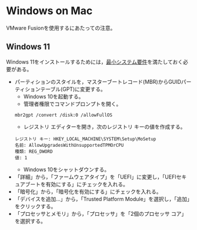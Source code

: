 # Windows on Mac

VMware Fusionを使用するにあたっての注意。

## Windows 11

Windows 11をインストールするためには，[最小システム要件](https://www.microsoft.com/windows/windows-11-specifications)を満たしておく必要がある。

- パーティションのスタイルを，マスターブートレコード(MBR)からGUIDパーティションテーブル(GPT)に変更する。
    + Windows 10を起動する。
    + 管理者権限でコマンドプロンプトを開く。
```
mbr2gpt /convert /disk:0 /allowFullOS
```
    + レジストリ エディターを開き，次のレジストリ キーの値を作成する。
```
レジストリ キー: HKEY_LOCAL_MACHINE\SYSTEM\Setup\MoSetup
名前: AllowUpgradesWithUnsupportedTPMOrCPU
種類: REG_DWORD
値: 1
```
    + Windows 10をシャットダウンする。
- 「詳細」から，「ファームウェアタイプ」を「UEFI」に変更し，「UEFIセキュアブートを有効にする」にチェックを入れる。
- 「暗号化」から，「暗号化を有効にする」にチェックを入れる。
- 「デバイスを追加...」から，「Trusted Platform Module」を選択し，「追加」をクリックする。
- 「プロセッサとメモリ」から，「プロセッサ」を「2個のプロセッサ コア」を選択する。
